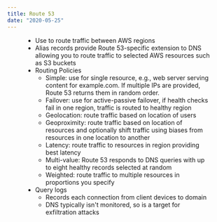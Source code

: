 ```yaml
---
title: Route 53
date: "2020-05-25"
---
```


<Figure caption="" id="aws-network" />

- Use to route traffic between AWS regions
- Alias records provide Route 53-specific extension to DNS allowing you to route traffic to selected AWS resources such as S3 buckets
- Routing Policies
  - Simple: use for single resource, e.g., web server serving content for example.com. If multiple IPs are provided, Route 53 returns them in random order.
  - Failover: use for active-passive failover, if health checks fail in one region, traffic is routed to healthy region
  - Geolocation: route traffic based on location of users
  - Geoproximity: route traffic based on location of resources and optionally shift traffic using biases from resources in one location to another
  - Latency: route traffic to resources in region providing best latency
  - Multi-value: Route 53 responds to DNS queries with up to eight healthy records selected at random
  - Weighted: route traffic to multiple resources in proportions you specify
- Query logs
  - Records each connection from client devices to domain
  - DNS typically isn't monitored, so is a target for exfiltration attacks
